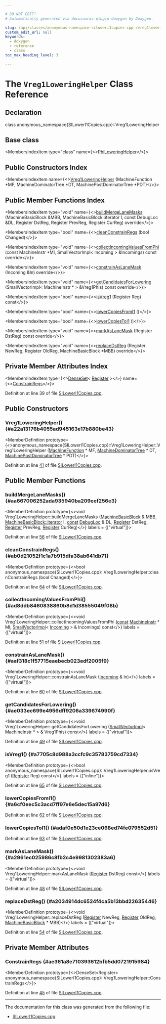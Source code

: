 ```yaml
---

# DO NOT EDIT!
# Automatically generated via docusaurus-plugin-doxygen by Doxygen.

slug: /api/classes/anonymous-namespace-siloweri1copies-cpp-/vreg1loweringhelper
custom_edit_url: null
keywords:
  - doxygen
  - reference
  - class
toc_max_heading_level: 3

---
```





# The `Vreg1LoweringHelper` Class Reference

<DoxygenPage pluginConfig={pluginConfig}>



## Declaration

<CodeBlock>class anonymous_namespace{SILowerI1Copies.cpp}::Vreg1LoweringHelper</CodeBlock>

## Base class

<MembersIndex>

<MembersIndexItem
  type="class"
  name={<><a href="/docs/api/classes/llvm/philoweringhelper">PhiLoweringHelper</a></>}>
</MembersIndexItem>

</MembersIndex>

## Public Constructors Index

<MembersIndex>

<MembersIndexItem
  name={<><a href="#a22a13176b4055ad945163e17b880be43">Vreg1LoweringHelper</a> (MachineFunction &#42;MF, MachineDominatorTree &#42;DT, MachinePostDominatorTree &#42;PDT)</>}>
</MembersIndexItem>

</MembersIndex>

## Public Member Functions Index

<MembersIndex>

<MembersIndexItem
  type="void"
  name={<><a href="#aa667006252ada935940ba209eef256e3">buildMergeLaneMasks</a> (MachineBasicBlock &amp;MBB, MachineBasicBlock::iterator I, const DebugLoc &amp;DL, Register DstReg, Register PrevReg, Register CurReg) override</>}>
</MembersIndexItem>

<MembersIndexItem
  type="bool"
  name={<><a href="#ab0d21052f1c1a7b915dfa38ab641db71">cleanConstrainRegs</a> (bool Changed)</>}>
</MembersIndexItem>

<MembersIndexItem
  type="void"
  name={<><a href="#ad8ddb8460838860b8d1d38555049f08b">collectIncomingValuesFromPhi</a> (const MachineInstr &#42;MI, SmallVectorImpl&lt; Incoming &gt; &amp;Incomings) const override</>}>
</MembersIndexItem>

<MembersIndexItem
  type="void"
  name={<><a href="#aaf318c1f57715eaebecb023edf2005f9">constrainAsLaneMask</a> (Incoming &amp;In) override</>}>
</MembersIndexItem>

<MembersIndexItem
  type="void"
  name={<><a href="#ae033ec699e4956dff9206a339674990f">getCandidatesForLowering</a> (SmallVectorImpl&lt; MachineInstr &#42; &gt; &amp;Vreg1Phis) const override</>}>
</MembersIndexItem>

<MembersIndexItem
  type="bool"
  name={<><a href="#a7705c8d988a3ccfc9c35783759cd7334">isVreg1</a> (Register Reg) const</>}>
</MembersIndexItem>

<MembersIndexItem
  type="bool"
  name={<><a href="#a6cf0eec5c3acd7ff97e6e5dec15a97d6">lowerCopiesFromI1</a> ()</>}>
</MembersIndexItem>

<MembersIndexItem
  type="bool"
  name={<><a href="#adaf0e50d1e23ce068ed74fe079552d51">lowerCopiesToI1</a> ()</>}>
</MembersIndexItem>

<MembersIndexItem
  type="void"
  name={<><a href="#a2961ec025986c8fb2c4e9981302383a6">markAsLaneMask</a> (Register DstReg) const override</>}>
</MembersIndexItem>

<MembersIndexItem
  type="void"
  name={<><a href="#a2034914dc6524f4ca5b13bbd22635446">replaceDstReg</a> (Register NewReg, Register OldReg, MachineBasicBlock &#42;MBB) override</>}>
</MembersIndexItem>

</MembersIndex>

## Private Member Attributes Index

<MembersIndex>

<MembersIndexItem
  type={<><a href="/docs/api/classes/llvm/denseset">DenseSet</a>&lt; <a href="/docs/api/classes/llvm/register">Register</a> &gt;</>}
  name={<><a href="#ae361a8e710393612bfb5dd0721915984">ConstrainRegs</a></>}>
</MembersIndexItem>

</MembersIndex>


Definition at line 39 of file <a href="/docs/api/files/lib/lib/target/lib/target/amdgpu/siloweri1copies-cpp">SILowerI1Copies.cpp</a>.

<SectionDefinition>

## Public Constructors

### Vreg1LoweringHelper() {#a22a13176b4055ad945163e17b880be43}

<MemberDefinition
  prototype={<>anonymous&#95;namespace&#123;SILowerI1Copies.cpp&#125;::Vreg1LoweringHelper::Vreg1LoweringHelper (<a href="/docs/api/classes/llvm/machinefunction">MachineFunction</a> &#42; MF, <a href="/docs/api/classes/llvm/machinedominatortree">MachineDominatorTree</a> &#42; DT, <a href="/docs/api/classes/llvm/machinepostdominatortree">MachinePostDominatorTree</a> &#42; PDT)</>}>

Definition at line <a href="/docs/api/files/lib/lib/target/lib/target/amdgpu/siloweri1copies-cpp/#l00041">41</a> of file <a href="/docs/api/files/lib/lib/target/lib/target/amdgpu/siloweri1copies-cpp">SILowerI1Copies.cpp</a>.
</MemberDefinition>

</SectionDefinition>

<SectionDefinition>

## Public Member Functions

### buildMergeLaneMasks() {#aa667006252ada935940ba209eef256e3}

<MemberDefinition
  prototype={<>void Vreg1LoweringHelper::buildMergeLaneMasks (<a href="/docs/api/classes/llvm/machinebasicblock">MachineBasicBlock</a> &amp; MBB, <a href="/docs/api/classes/llvm/machinebasicblock/#ae34c996b58df9b9ce6695a0c8b70c533">MachineBasicBlock::iterator</a> I, <a href="/docs/api/files/lib/lib/target/lib/target/aarch64/aarch64promoteconstant-cpp/#a90f8350fecae261c25be85d38b451bff">const</a> <a href="/docs/api/classes/llvm/debugloc">DebugLoc</a> &amp; DL, <a href="/docs/api/classes/llvm/register">Register</a> DstReg, <a href="/docs/api/classes/llvm/register">Register</a> PrevReg, <a href="/docs/api/classes/llvm/register">Register</a> CurReg)</>}
  labels = {["virtual"]}>

Definition at line <a href="/docs/api/files/lib/lib/target/lib/target/amdgpu/siloweri1copies-cpp/#l00056">56</a> of file <a href="/docs/api/files/lib/lib/target/lib/target/amdgpu/siloweri1copies-cpp">SILowerI1Copies.cpp</a>.
</MemberDefinition>

### cleanConstrainRegs() {#ab0d21052f1c1a7b915dfa38ab641db71}

<MemberDefinition
  prototype={<>bool anonymous&#95;namespace&#123;SILowerI1Copies.cpp&#125;::Vreg1LoweringHelper::cleanConstrainRegs (bool Changed)</>}>

Definition at line <a href="/docs/api/files/lib/lib/target/lib/target/amdgpu/siloweri1copies-cpp/#l00064">64</a> of file <a href="/docs/api/files/lib/lib/target/lib/target/amdgpu/siloweri1copies-cpp">SILowerI1Copies.cpp</a>.
</MemberDefinition>

### collectIncomingValuesFromPhi() {#ad8ddb8460838860b8d1d38555049f08b}

<MemberDefinition
  prototype={<>void Vreg1LoweringHelper::collectIncomingValuesFromPhi (<a href="/docs/api/files/lib/lib/target/lib/target/aarch64/aarch64promoteconstant-cpp/#a90f8350fecae261c25be85d38b451bff">const</a> <a href="/docs/api/classes/llvm/machineinstr">MachineInstr</a> &#42; MI, <a href="/docs/api/classes/llvm/smallvectorimpl">SmallVectorImpl</a>&lt; <a href="/docs/api/structs/llvm/incoming">Incoming</a> &gt; &amp; Incomings) const</>}
  labels = {["virtual"]}>

Definition at line <a href="/docs/api/files/lib/lib/target/lib/target/amdgpu/siloweri1copies-cpp/#l00051">51</a> of file <a href="/docs/api/files/lib/lib/target/lib/target/amdgpu/siloweri1copies-cpp">SILowerI1Copies.cpp</a>.
</MemberDefinition>

### constrainAsLaneMask() {#aaf318c1f57715eaebecb023edf2005f9}

<MemberDefinition
  prototype={<>void Vreg1LoweringHelper::constrainAsLaneMask (<a href="/docs/api/structs/llvm/incoming">Incoming</a> &amp; In)</>}
  labels = {["virtual"]}>

Definition at line <a href="/docs/api/files/lib/lib/target/lib/target/amdgpu/siloweri1copies-cpp/#l00060">60</a> of file <a href="/docs/api/files/lib/lib/target/lib/target/amdgpu/siloweri1copies-cpp">SILowerI1Copies.cpp</a>.
</MemberDefinition>

### getCandidatesForLowering() {#ae033ec699e4956dff9206a339674990f}

<MemberDefinition
  prototype={<>void Vreg1LoweringHelper::getCandidatesForLowering (<a href="/docs/api/classes/llvm/smallvectorimpl">SmallVectorImpl</a>&lt; <a href="/docs/api/classes/llvm/machineinstr">MachineInstr</a> &#42; &gt; &amp; Vreg1Phis) const</>}
  labels = {["virtual"]}>

Definition at line <a href="/docs/api/files/lib/lib/target/lib/target/amdgpu/siloweri1copies-cpp/#l00049">49</a> of file <a href="/docs/api/files/lib/lib/target/lib/target/amdgpu/siloweri1copies-cpp">SILowerI1Copies.cpp</a>.
</MemberDefinition>

### isVreg1() {#a7705c8d988a3ccfc9c35783759cd7334}

<MemberDefinition
  prototype={<>bool anonymous&#95;namespace&#123;SILowerI1Copies.cpp&#125;::Vreg1LoweringHelper::isVreg1 (<a href="/docs/api/classes/llvm/register">Register</a> Reg) const</>}
  labels = {["inline"]}>

Definition at line <a href="/docs/api/files/lib/lib/target/lib/target/amdgpu/siloweri1copies-cpp/#l00065">65</a> of file <a href="/docs/api/files/lib/lib/target/lib/target/amdgpu/siloweri1copies-cpp">SILowerI1Copies.cpp</a>.
</MemberDefinition>

### lowerCopiesFromI1() {#a6cf0eec5c3acd7ff97e6e5dec15a97d6}

<MemberDefinition
  prototype="bool Vreg1LoweringHelper::lowerCopiesFromI1 ()">

Definition at line <a href="/docs/api/files/lib/lib/target/lib/target/amdgpu/siloweri1copies-cpp/#l00062">62</a> of file <a href="/docs/api/files/lib/lib/target/lib/target/amdgpu/siloweri1copies-cpp">SILowerI1Copies.cpp</a>.
</MemberDefinition>

### lowerCopiesToI1() {#adaf0e50d1e23ce068ed74fe079552d51}

<MemberDefinition
  prototype="bool Vreg1LoweringHelper::lowerCopiesToI1 ()">

Definition at line <a href="/docs/api/files/lib/lib/target/lib/target/amdgpu/siloweri1copies-cpp/#l00063">63</a> of file <a href="/docs/api/files/lib/lib/target/lib/target/amdgpu/siloweri1copies-cpp">SILowerI1Copies.cpp</a>.
</MemberDefinition>

### markAsLaneMask() {#a2961ec025986c8fb2c4e9981302383a6}

<MemberDefinition
  prototype={<>void Vreg1LoweringHelper::markAsLaneMask (<a href="/docs/api/classes/llvm/register">Register</a> DstReg) const</>}
  labels = {["virtual"]}>

Definition at line <a href="/docs/api/files/lib/lib/target/lib/target/amdgpu/siloweri1copies-cpp/#l00048">48</a> of file <a href="/docs/api/files/lib/lib/target/lib/target/amdgpu/siloweri1copies-cpp">SILowerI1Copies.cpp</a>.
</MemberDefinition>

### replaceDstReg() {#a2034914dc6524f4ca5b13bbd22635446}

<MemberDefinition
  prototype={<>void Vreg1LoweringHelper::replaceDstReg (<a href="/docs/api/classes/llvm/register">Register</a> NewReg, <a href="/docs/api/classes/llvm/register">Register</a> OldReg, <a href="/docs/api/classes/llvm/machinebasicblock">MachineBasicBlock</a> &#42; MBB)</>}
  labels = {["virtual"]}>

Definition at line <a href="/docs/api/files/lib/lib/target/lib/target/amdgpu/siloweri1copies-cpp/#l00054">54</a> of file <a href="/docs/api/files/lib/lib/target/lib/target/amdgpu/siloweri1copies-cpp">SILowerI1Copies.cpp</a>.
</MemberDefinition>

</SectionDefinition>

<SectionDefinition>

## Private Member Attributes

### ConstrainRegs {#ae361a8e710393612bfb5dd0721915984}

<MemberDefinition
  prototype={<>DenseSet&lt;Register&gt; anonymous&#95;namespace&#123;SILowerI1Copies.cpp&#125;::Vreg1LoweringHelper::ConstrainRegs</>}>

Definition at line <a href="/docs/api/files/lib/lib/target/lib/target/amdgpu/siloweri1copies-cpp/#l00045">45</a> of file <a href="/docs/api/files/lib/lib/target/lib/target/amdgpu/siloweri1copies-cpp">SILowerI1Copies.cpp</a>.
</MemberDefinition>

</SectionDefinition>

<hr/>

The documentation for this class was generated from the following file:

<ul>
<li><a href="/docs/api/files/lib/lib/target/lib/target/amdgpu/siloweri1copies-cpp">SILowerI1Copies.cpp</a></li>
</ul>

</DoxygenPage>
